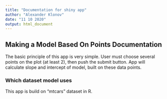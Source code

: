 ---
title: "Documentation for shiny app"
author: "Alexander Klonov"
date: "11 10 2020"
output: html_document
---

## Making a Model Based On Points Documentation 

The basic principle of this app is very simple. User must choose several points on the plot (at least 2), 
then push the submit button. App will calculate slope and intercept of model, built on these data points. 


### Which dataset model uses

This app is build on "mtcars" dataset in R.
